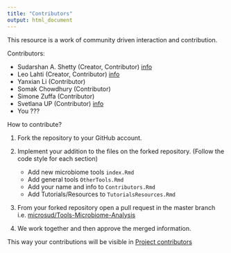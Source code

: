 ```yaml
---
title: "Contributors"
output: html_document
---
```


This resource is a work of community driven interaction and contribution.  

Contributors:   

* Sudarshan A. Shetty (Creator, Contributor)  [info](https://microsud.github.io/sudarshanshetty.io/)   
* Leo Lahti (Creator, Contributor) [info](http://datascience.utu.fi/team/)  
* Yanxian Li (Contributor)  
* Somak Chowdhury (Contributor)  
* Simone Zuffa (Contributor)     
* Svetlana UP (Contributor) [info](https://github.com/SvetlanaUP)   
* You ???    


How to contribute?  

1. Fork the repository to your GitHub account.  
2. Implement your addition to the files on the forked repository. 
(Follow the code style for each section)  

    * Add new microbiome tools `index.Rmd`  
    * Add general tools `OtherTools.Rmd` 
    * Add your name and info to `Contributors.Rmd` 
    * Add Tutorials/Resources to `TutorialsResources.Rmd`  
  
3. From your forked repository open a pull request in the master branch i.e. [microsud/Tools-Microbiome-Analysis](https://github.com/microsud/Tools-Microbiome-Analysis)  
4. We work together and then approve the merged information.   

This way your contributions will be visible in [Project contributors](contributors)  
  
